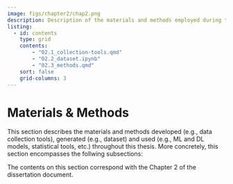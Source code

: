 ```yaml
---
image: figs/chapter2/chap2.png
description: Description of the materials and methods employed during the development of the thesis.
listing: 
  - id: contents
    type: grid
    contents: 
        - "02.1_collection-tools.qmd"
        - "02.2_dataset.ipynb"
        - "02.3_methods.qmd"
    sort: false
    grid-columns: 3
---
```


# Materials & Methods

This section describes the materials and methods developed (e.g., data collection tools), generated (e.g., dataset) and used (e.g., ML and DL models, statistical tools, etc.) throughout this thesis. More concretely, this section encompasses the follwing subsections:

:::{#contents}
:::

::: {.callout-note}
The contents on this section correspond with the Chapter 2 of the dissertation document.
:::